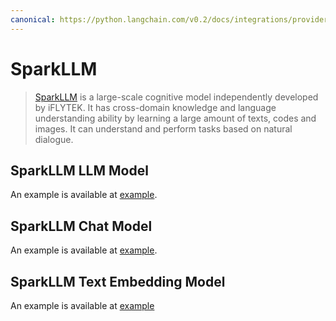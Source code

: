 ```yaml
---
canonical: https://python.langchain.com/v0.2/docs/integrations/providers/sparkllm/
---
```


# SparkLLM

> [SparkLLM](https://xinghuo.xfyun.cn/spark) is a large-scale cognitive model independently developed by iFLYTEK.
It has cross-domain knowledge and language understanding ability by learning a large amount of texts, codes and images.
It can understand and perform tasks based on natural dialogue.

## SparkLLM LLM Model
An example is available at [example](/docs/integrations/llms/sparkllm).

## SparkLLM Chat Model
An example is available at [example](/docs/integrations/chat/sparkllm).

## SparkLLM Text Embedding Model
An example is available at [example](/docs/integrations/text_embedding/sparkllm)